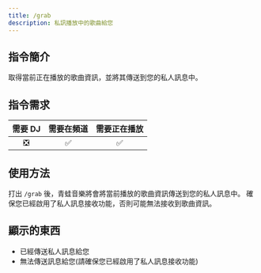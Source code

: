 ```yaml
---
title: /grab
description: 私訊播放中的歌曲給您
---
```


## 指令簡介
<Callout type="info">
取得當前正在播放的歌曲資訊，並將其傳送到您的私人訊息中。
</Callout>

## 指令需求
| 需要 DJ |	需要在頻道 | 需要正在播放 |
| :-----: | :-------: | :---------: |
|   ❎   |    ✅     |     ✅      |

## 使用方法
打出 `/grab` 後，青蛙音樂將會將當前播放的歌曲資訊傳送到您的私人訊息中。
<Callout type="error">
確保您已經啟用了私人訊息接收功能，否則可能無法接收到歌曲資訊。
</Callout>

## 顯示的東西
- 已經傳送私人訊息給您
- 無法傳送訊息給您(請確保您已經啟用了私人訊息接收功能)